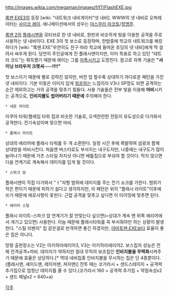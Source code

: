 http://images.wikia.com/megaman/images/f/f7/FlashEXE.jpg

[[록맨 EXE3]]의 등장 [wiki: "네트워크 내비게이터"넷 내비]. WWW의 넷 내비로 오퍼레이터는 [[사이코 레이]]. 
애니메이션에서의 성우는 [[야스무라 마코토]]/[[정명준]].

[[록맨 2]]의 [[플래시맨]]을 모티브로 한 넷 내비로, 원판과 비슷하게 빛을 이용한 공격을 주로 사용하는 넷 내비이다. EXE 3의 첫 보스로 등장하며, 한밤중에 학교의 네트워크를 해킹하다가 [wiki: "록맨.EXE"우연히도 친구 따라 학교에 들어온 초딩의 넷 내비]에게 딱 걸려서 싸우게 된다. 당연히 주인공에게 진 플래시맨이지만, 이미 목표로 하고 있던 "테트라 코드"는 획득했기 때문에 레이는 그를 [[자폭]]시키고 도망친다. 참고로 자폭 기술은 '''"샤이닝 브라우저 크랫셔----!!!!"'''

첫 보스이기 때문에 별로 강하진 않지만, 버전 업 할수록 상대하기 까다로운 패턴을 가진 넷 내비이다. 기본 이동은 이미지 답게 [[워프]]하는 느낌이라 V3나 SP정도 되면 공격하는 순간 제외하고는 거의 공격을 맞추기 힘들다. 사용 기술들은 전부 빛을 이용해 '''마비'''시키는 공격으로, '''인비지블도 씹어버리기 때문에''' 주의해야 한다.

 * 네온 라이트
아쿠아 타워/플레임 타워 칩과 비슷한 기술로, 오색찬란한 전등이 유도성으로 다가와서 공격한다. 전기속성이며 맞으면 마비.

 * 플래시 라이트
상대의 에리어에 플래시 타워를 두 개 소환한다. 일정 시간 후에 폭발하여 섬광과 함께 상대방을 마비시킨다. 처음엔 버스터로도 부서지는 내구도지만, 나중에는 내구도가 많이 늘어나기 때문에 거츠 스타일 차지샷 아니면 배틀칩으로 부숴야 할 것이다. 막지 않으면 다음 연계기로 계속해서 데미지를 입게 될 것이다.

 * 스파크 암
플래시맨이 직접 다가와서 "ㅓ"자형 범위에 데미지를 주는 전기 쇼크를 가한다. 범위가 작은 편이기 때문에 피하기 쉽다고 생각하지만, 이 패턴은 위의 "플래시 라이트"이후에 쓰기 때문에 애로사항이 꽃핀다. 근접 공격을 맞추고 싶다면 이 타이밍에 맞추면 된다.

 * 에리어 스틸
플래시 라이트-스파크 암 연계기가 잘 안맞는다 싶으면(=상대가 계속 맨 뒤쪽 에리어에서 개기고 있으면) 사용한다. 이놈 때문에 플래시타워를 꼭 부서줘야만 하는 상황이 발생한다. "스틸 리벤지" 칩 같은걸로 반격하면 좋긴 하겠지만, [[야마토맨.EXE]]보다 효율이 좋은 칩은 아니다.

망령 출현장소는 V2는 아키하라에리어3, V3는 아키하라에리어2. 보스칩의 성능은 전체 전격공격+마비. 데미지가 약하지만 절대 무적의 보조칩인 '''인비지블을 무력화'''시켜주기 때문에 효율은 상당하다.[* 역대 네비칩중 인비지블을 무시하는 칩은 단 4종뿐이다.(플래시맨, 섀이드맨, 레이저맨, 져지맨)]
전투 때는 코가라시 + 샌드스테이지 + 공격력 추가칩으로 엄청난 데미지를 줄 수 있다.(코가라시 160 + 공격력 추가칩 + 약점속성x2 + 샌드 패널x2 = 640+a)

[[각주]]
